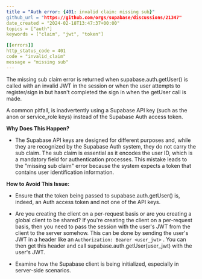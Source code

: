 ```yaml
---
title = "Auth error: {401: invalid claim: missing sub}"
github_url = "https://github.com/orgs/supabase/discussions/21347"
date_created = "2024-02-18T13:47:37+00:00"
topics = ["auth"]
keywords = ["claim", "jwt", "token"]

[[errors]]
http_status_code = 401
code = "invalid_claim"
message = "missing sub"
---
```


The missing sub claim error is returned when supabase.auth.getUser() is called with an invalid JWT in the session or when the user attempts to register/sign in but hasn't completed the sign in when the getUser call is made.

A common pitfall, is inadvertently using a Supabase API key (such as the anon or service_role keys) instead of the Supabase Auth access token.

**Why Does This Happen?**

- The Supabase API keys are designed for different purposes and, while they are recognized by the Supabase Auth system, they do not carry the sub claim. The sub claim is essential as it encodes the user ID, which is a mandatory field for authentication processes. This mistake leads to the "missing sub claim" error because the system expects a token that contains user identification information.

**How to Avoid This Issue:**

- Ensure that the token being passed to supabase.auth.getUser() is, indeed, an Auth access token and not one of the API keys.

- Are you creating the client on a per-request basis or are you creating a global client to be shared? If you're creating the client on a per-request basis, then you need to pass the session with the user's JWT from the client to the server somehow. This can be done by sending the user's JWT in a header like an `Authorization: Bearer <user_jwt>` . You can then get this header and call supabase.auth.getUser(user_jwt) with the user's JWT.

- Examine how the Supabase client is being initialized, especially in server-side scenarios.
